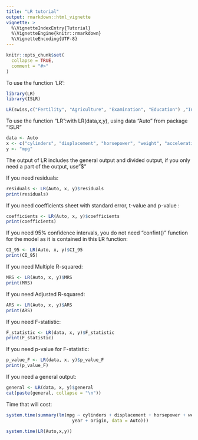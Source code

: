```yaml
---
title: "LR tutorial"
output: rmarkdown::html_vignette
vignette: >
  %\VignetteIndexEntry{Tutorial}
  %\VignetteEngine{knitr::rmarkdown}
  %\VignetteEncoding{UTF-8}
---
```


```r
knitr::opts_chunk$set(
  collapse = TRUE,
  comment = "#>"
)
```

To use the function 'LR':

```r
library(LR)
library(ISLR)
```

```r
LR(swiss,c("Fertility", "Agriculture", "Examination", "Education") ,"Infant.Mortality")
```

To use the function "LR":with LR(data,x,y), using data "Auto" from package "ISLR"

```r
data <- Auto
x <- c("cylinders", "displacement", "horsepower", "weight", "acceleration", "year", "origin")
y <- "mpg"
```


The output of LR includes the general output and divided output, if you only need a part of the output, use"$"

If you need residuals:

```r
residuals <- LR(Auto, x, y)$residuals
print(residuals)
```

If you need coefficients sheet with standard error, t-value and p-value :

```r
coefficients <- LR(Auto, x, y)$coefficients
print(coefficients)
```

If you need 95% confidence intervals, you do not need "confint()" function for the model as it is contained in this LR function:

```r
CI_95 <- LR(Auto, x, y)$CI_95
print(CI_95)
```

If you need Multiple R-squared:

```r
MRS <- LR(Auto, x, y)$MRS
print(MRS)
```

If you need Adjusted R-squared:

```r
ARS <- LR(Auto, x, y)$ARS
print(ARS)
```

If you need F-statistic:

```r
F_statistic <- LR(data, x, y)$F_statistic
print(F_statistic)
```

If you need p-value for F-statistic:

```r
p_value_F <- LR(data, x, y)$p_value_F
print(p_value_F)
```

If you need a general output:
```r
general <- LR(data, x, y)$general
cat(paste(general, collapse = "\n"))
```


Time that will cost:
```r
system.time(summary(lm(mpg ~ cylinders + displacement + horsepower + weight + acceleration +
                         year + origin, data = Auto)))

system.time(LR(Auto,x,y))
```

